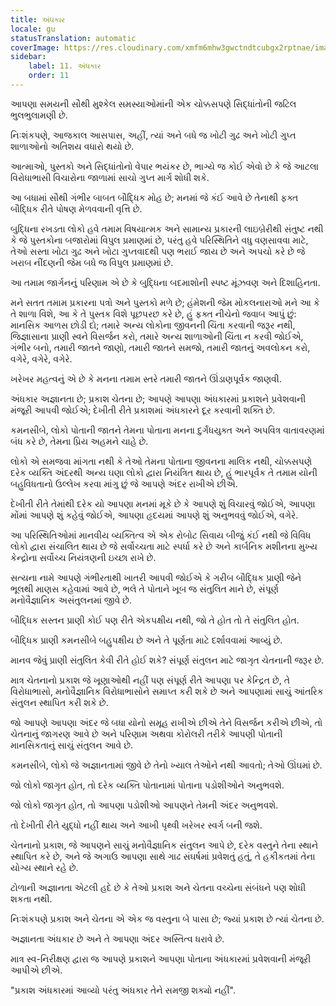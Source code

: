 ```yaml
---
title: અંધકાર
locale: gu
statusTranslation: automatic
coverImage: https://res.cloudinary.com/xmfm6mhw3gwctndtcubgx2rptnae/image/upload/v1741354419/small_cover_la_gran_rebelion_28716e29d2.webp
sidebar:
    label: 11. અંધકાર
    order: 11
---
```

આપણા સમયની સૌથી મુશ્કેલ સમસ્યાઓમાંની એક ચોક્કસપણે સિદ્ધાંતોની જટિલ ભુલભુલામણી છે.

નિઃશંકપણે, આજકાલ આસપાસ, અહીં, ત્યાં અને બધે જ ખોટી ગુઢ અને ખોટી ગુપ્ત શાળાઓનો અતિશય વધારો થયો છે.

આત્માઓ, પુસ્તકો અને સિદ્ધાંતોનો વેપાર ભયંકર છે, ભાગ્યે જ કોઈ એવો છે કે જે આટલા વિરોધાભાસી વિચારોના જાળામાં સાચો ગુપ્ત માર્ગ શોધી શકે.

આ બધામાં સૌથી ગંભીર બાબત બૌદ્ધિક મોહ છે; મનમાં જે કંઈ આવે છે તેનાથી ફક્ત બૌદ્ધિક રીતે પોષણ મેળવવાની વૃત્તિ છે.

બુદ્ધિના રખડતા લોકો હવે તમામ વિષયાત્મક અને સામાન્ય પ્રકારની લાઇબ્રેરીથી સંતુષ્ટ નથી કે જે પુસ્તકોના બજારોમાં વિપુલ પ્રમાણમાં છે, પરંતુ હવે પરિસ્થિતિને વધુ વણસાવવા માટે, તેઓ સસ્તા ખોટા ગુઢ અને ખોટા ગુપ્તવાદથી પણ ભરાઈ જાય છે અને અપચો કરે છે જે ખરાબ નીંદણની જેમ બધે જ વિપુલ પ્રમાણમાં છે.

આ તમામ જાર્ગનનું પરિણામ એ છે કે બુદ્ધિના બદમાશોની સ્પષ્ટ મૂંઝવણ અને દિશાહિનતા.

મને સતત તમામ પ્રકારના પત્રો અને પુસ્તકો મળે છે; હંમેશની જેમ મોકલનારાઓ મને આ કે તે શાળા વિશે, આ કે તે પુસ્તક વિશે પૂછપરછ કરે છે, હું ફક્ત નીચેનો જવાબ આપું છું: માનસિક આળસ છોડી દો; તમારે અન્ય લોકોના જીવનની ચિંતા કરવાની જરૂર નથી, જિજ્ઞાસાના પ્રાણી સ્વને વિસર્જન કરો, તમારે અન્ય શાળાઓની ચિંતા ન કરવી જોઈએ, ગંભીર બનો, તમારી જાતને જાણો, તમારી જાતને સમજો, તમારી જાતનું અવલોકન કરો, વગેરે, વગેરે, વગેરે.

ખરેખર મહત્વનું એ છે કે મનના તમામ સ્તરે તમારી જાતને ઊંડાણપૂર્વક જાણવી.

અંધકાર અજ્ઞાનતા છે; પ્રકાશ ચેતના છે; આપણે આપણા અંધકારમાં પ્રકાશને પ્રવેશવાની મંજૂરી આપવી જોઈએ; દેખીતી રીતે પ્રકાશમાં અંધકારને દૂર કરવાની શક્તિ છે.

કમનસીબે, લોકો પોતાની જાતને તેમના પોતાના મનના દુર્ગંધયુક્ત અને અપવિત્ર વાતાવરણમાં બંધ કરે છે, તેમના પ્રિય અહમને ચાહે છે.

લોકો એ સમજવા માંગતા નથી કે તેઓ તેમના પોતાના જીવનના માલિક નથી, ચોક્કસપણે દરેક વ્યક્તિ અંદરથી અન્ય ઘણા લોકો દ્વારા નિયંત્રિત થાય છે, હું ભારપૂર્વક તે તમામ યોની બહુવિધતાનો ઉલ્લેખ કરવા માંગુ છું જે આપણે અંદર રાખીએ છીએ.

દેખીતી રીતે તેમાંથી દરેક યો આપણા મનમાં મૂકે છે કે આપણે શું વિચારવું જોઈએ, આપણા મોંમાં આપણે શું કહેવું જોઈએ, આપણા હૃદયમાં આપણે શું અનુભવવું જોઈએ, વગેરે.

આ પરિસ્થિતિઓમાં માનવીય વ્યક્તિત્વ એ એક રોબોટ સિવાય બીજું કંઈ નથી જે વિવિધ લોકો દ્વારા સંચાલિત થાય છે જે સર્વોચ્ચતા માટે સ્પર્ધા કરે છે અને કાર્બનિક મશીનના મુખ્ય કેન્દ્રોના સર્વોચ્ચ નિયંત્રણની ઇચ્છા રાખે છે.

સત્યના નામે આપણે ગંભીરતાથી ખાતરી આપવી જોઈએ કે ગરીબ બૌદ્ધિક પ્રાણી જેને ભૂલથી માણસ કહેવામાં આવે છે, ભલે તે પોતાને ખૂબ જ સંતુલિત માને છે, સંપૂર્ણ મનોવૈજ્ઞાનિક અસંતુલનમાં જીવે છે.

બૌદ્ધિક સસ્તન પ્રાણી કોઈ પણ રીતે એકપક્ષીય નથી, જો તે હોત તો તે સંતુલિત હોત.

બૌદ્ધિક પ્રાણી કમનસીબે બહુપક્ષીય છે અને તે પૂર્ણતા માટે દર્શાવવામાં આવ્યું છે.

માનવ જેવું પ્રાણી સંતુલિત કેવી રીતે હોઈ શકે? સંપૂર્ણ સંતુલન માટે જાગૃત ચેતનાની જરૂર છે.

માત્ર ચેતનાનો પ્રકાશ જે ખૂણાઓથી નહીં પણ સંપૂર્ણ રીતે આપણા પર કેન્દ્રિત છે, તે વિરોધાભાસો, મનોવૈજ્ઞાનિક વિરોધાભાસોને સમાપ્ત કરી શકે છે અને આપણામાં સાચું આંતરિક સંતુલન સ્થાપિત કરી શકે છે.

જો આપણે આપણા અંદર જે બધા યોનો સમૂહ રાખીએ છીએ તેને વિસર્જન કરીએ છીએ, તો ચેતનાનું જાગરણ આવે છે અને પરિણામ અથવા કોરોલરી તરીકે આપણી પોતાની માનસિકતાનું સાચું સંતુલન આવે છે.

કમનસીબે, લોકો જે અજ્ઞાનતામાં જીવે છે તેનો ખ્યાલ તેઓને નથી આવતો; તેઓ ઊંઘમાં છે.

જો લોકો જાગૃત હોત, તો દરેક વ્યક્તિ પોતાનામાં પોતાના પડોશીઓને અનુભવશે.

જો લોકો જાગૃત હોત, તો આપણા પડોશીઓ આપણને તેમની અંદર અનુભવશે.

તો દેખીતી રીતે યુદ્ધો નહીં થાય અને આખી પૃથ્વી ખરેખર સ્વર્ગ બની જશે.

ચેતનાનો પ્રકાશ, જે આપણને સાચું મનોવૈજ્ઞાનિક સંતુલન આપે છે, દરેક વસ્તુને તેના સ્થાને સ્થાપિત કરે છે, અને જે અગાઉ આપણા સાથે ગાઢ સંઘર્ષમાં પ્રવેશતું હતું, તે હકીકતમાં તેના યોગ્ય સ્થાને રહે છે.

ટોળાની અજ્ઞાનતા એટલી હદે છે કે તેઓ પ્રકાશ અને ચેતના વચ્ચેના સંબંધને પણ શોધી શકતા નથી.

નિઃશંકપણે પ્રકાશ અને ચેતના એ એક જ વસ્તુના બે પાસા છે; જ્યાં પ્રકાશ છે ત્યાં ચેતના છે.

અજ્ઞાનતા અંધકાર છે અને તે આપણા અંદર અસ્તિત્વ ધરાવે છે.

માત્ર સ્વ-નિરીક્ષણ દ્વારા જ આપણે પ્રકાશને આપણા પોતાના અંધકારમાં પ્રવેશવાની મંજૂરી આપીએ છીએ.

"પ્રકાશ અંધકારમાં આવ્યો પરંતુ અંધકાર તેને સમજી શક્યો નહીં".

